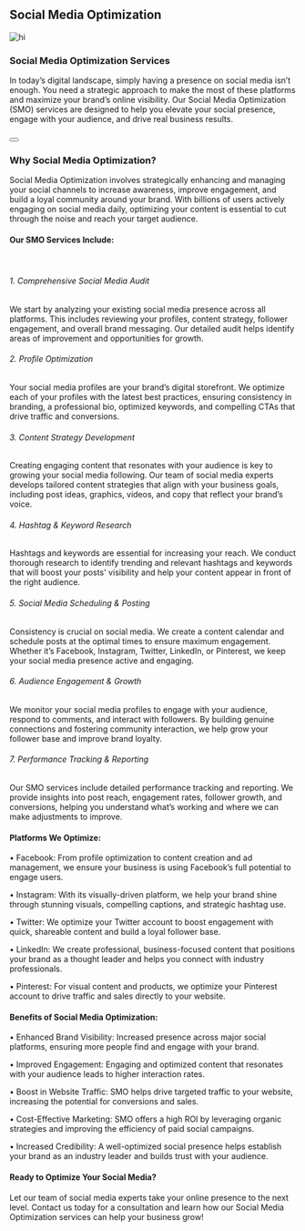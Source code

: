 

## Social Media Optimization 

![hi](/assets/services/mobile-app-development/Social-Media-Optimization.png)

### Social Media Optimization Services

In today’s digital landscape, simply having a presence on social media isn’t enough. You need a strategic approach to make the most of these platforms and maximize your brand’s online visibility. Our Social Media Optimization (SMO) services are designed to help you elevate your social presence, engage with your audience, and drive real business results.

<Link href="/contact"><Button></Button></Link>
&nbsp;

### Why Social Media Optimization?

Social Media Optimization involves strategically enhancing and managing your social channels to increase awareness, improve engagement, and build a loyal community around your brand. With billions of users actively engaging on social media daily, optimizing your content is essential to cut through the noise and reach your target audience.

#### Our SMO Services Include:
&nbsp;
###### 1. Comprehensive Social Media Audit

We start by analyzing your existing social media presence across all platforms. This includes reviewing your profiles, content strategy, follower engagement, and overall brand messaging. Our detailed audit helps identify areas of improvement and opportunities for growth.

###### 2. Profile Optimization

Your social media profiles are your brand’s digital storefront. We optimize each of your profiles with the latest best practices, ensuring consistency in branding, a professional bio, optimized keywords, and compelling CTAs that drive traffic and conversions.

###### 3. Content Strategy Development

Creating engaging content that resonates with your audience is key to growing your social media following. Our team of social media experts develops tailored content strategies that align with your business goals, including post ideas, graphics, videos, and copy that reflect your brand’s voice.

###### 4. Hashtag & Keyword Research

Hashtags and keywords are essential for increasing your reach. We conduct thorough research to identify trending and relevant hashtags and keywords that will boost your posts' visibility and help your content appear in front of the right audience.

###### 5. Social Media Scheduling & Posting

Consistency is crucial on social media. We create a content calendar and schedule posts at the optimal times to ensure maximum engagement. Whether it’s Facebook, Instagram, Twitter, LinkedIn, or Pinterest, we keep your social media presence active and engaging.

###### 6. Audience Engagement & Growth

We monitor your social media profiles to engage with your audience, respond to comments, and interact with followers. By building genuine connections and fostering community interaction, we help grow your follower base and improve brand loyalty.

###### 7. Performance Tracking & Reporting

Our SMO services include detailed performance tracking and reporting. We provide insights into post reach, engagement rates, follower growth, and conversions, helping you understand what’s working and where we can make adjustments to improve.

#### Platforms We Optimize:
•	Facebook: From profile optimization to content creation and ad management, we ensure your business is using Facebook’s full potential to engage users.

•	Instagram: With its visually-driven platform, we help your brand shine through stunning visuals, compelling captions, and strategic hashtag use.

•	Twitter: We optimize your Twitter account to boost engagement with quick, shareable content and build a loyal follower base.

•	LinkedIn: We create professional, business-focused content that positions your brand as a thought leader and helps you connect with industry professionals.

•	Pinterest: For visual content and products, we optimize your Pinterest account to drive traffic and sales directly to your website.

#### Benefits of Social Media Optimization:
•	Enhanced Brand Visibility: Increased presence across major social platforms, ensuring more people find and engage with your brand.

•	Improved Engagement: Engaging and optimized content that resonates with your audience leads to higher interaction rates.

•	Boost in Website Traffic: SMO helps drive targeted traffic to your website, increasing the potential for conversions and sales.

•	Cost-Effective Marketing: SMO offers a high ROI by leveraging organic strategies and improving the efficiency of paid social campaigns.

•	Increased Credibility: A well-optimized social presence helps establish your brand as an industry leader and builds trust with your audience.

#### Ready to Optimize Your Social Media?
Let our team of social media experts take your online presence to the next level. Contact us today for a consultation and learn how our Social Media Optimization services can help your business grow!
